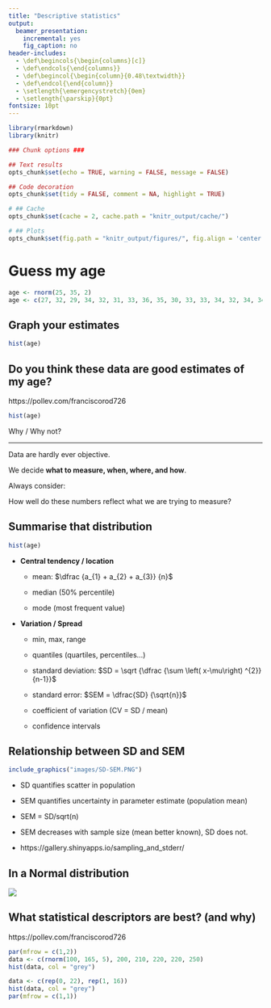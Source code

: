 ```yaml
---
title: "Descriptive statistics"
output:
  beamer_presentation:
    incremental: yes
    fig_caption: no
header-includes:
  - \def\begincols{\begin{columns}[c]}
  - \def\endcols{\end{columns}}
  - \def\begincol{\begin{column}{0.48\textwidth}}
  - \def\endcol{\end{column}} 
  - \setlength{\emergencystretch}{0em}
  - \setlength{\parskip}{0pt}
fontsize: 10pt
---
```



```r

library(rmarkdown)
library(knitr)

### Chunk options ###

## Text results
opts_chunk$set(echo = TRUE, warning = FALSE, message = FALSE)

## Code decoration
opts_chunk$set(tidy = FALSE, comment = NA, highlight = TRUE)

# ## Cache
opts_chunk$set(cache = 2, cache.path = "knitr_output/cache/")

# ## Plots
opts_chunk$set(fig.path = "knitr_output/figures/", fig.align = 'center')


```


# Guess my age

```r
age <- rnorm(25, 35, 2)
age <- c(27, 32, 29, 34, 32, 31, 33, 36, 35, 30, 33, 33, 34, 32, 34, 34, 34, 35, 35)
```



## Graph your estimates

```r
hist(age)
```


## Do you think these data are good estimates of my age?

https://pollev.com/franciscorod726

```r
hist(age)
```

Why / Why not?


---

Data are hardly ever objective. 

We decide **what to measure, when, where, and how**.

Always consider: 

How well do these numbers reflect what we are trying to measure?


## Summarise that distribution

```r
hist(age)
```


- **Central tendency / location**

    - mean: 
  $\dfrac {a_{1} + a_{2} + a_{3}} {n}$

    - median (50% percentile)

    - mode (most frequent value)


- **Variation / Spread**

    - min, max, range

    - quantiles 
      (quartiles, percentiles...)

    - standard deviation: 
  $SD = \sqrt {\dfrac {\sum \left( x-\mu\right) ^{2}}{n-1}}$

    - standard error:
  $SEM = \dfrac{SD} {\sqrt{n}}$

    - coefficient of variation (CV = SD / mean)

    - confidence intervals




## Relationship between SD and SEM

\begincols
\begincol
```r
include_graphics("images/SD-SEM.PNG")
```

\endcol

\begincol

- SD quantifies scatter in population

- SEM quantifies uncertainty in parameter estimate (population mean)

- SEM = SD/sqrt(n)

- SEM decreases with sample size (mean better known), SD does not.

- https://gallery.shinyapps.io/sampling_and_stderr/

\endcol
\endcols


## In a Normal distribution

![](images/gaussian.png)




## What statistical descriptors are best? (and why)

https://pollev.com/franciscorod726

```r
par(mfrow = c(1,2))
data <- c(rnorm(100, 165, 5), 200, 210, 220, 220, 250)
hist(data, col = "grey")

data <- c(rep(0, 22), rep(1, 16))
hist(data, col = "grey")
par(mfrow = c(1,1))
```




